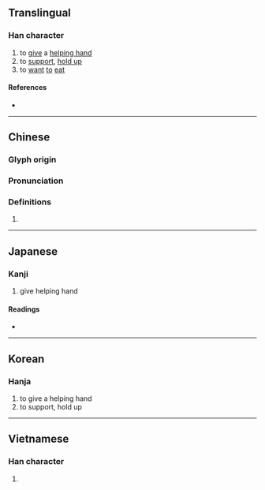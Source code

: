 {{character info/new}}
{{also|搀}}
==Translingual==

===Han character===
{{Han char|rn=64|rad=手|as=17|sn=20|four=57013|canj=QNRI|ids=⿰扌毚}}

# to [[give]] a [[helping hand]]
# to [[support]], [[hold up]]
# to [[want]] [[to]] [[eat]]
====References====
* {{Han ref|kx=0463.140|dkj=12991|dj=0812.190|hdz=31984.160|uh=6519|ud=25881|bh=C465|bd=50277}}

----

==Chinese==
{{zh-forms|s=搀}}

===Glyph origin===
{{Han etym}}

===Pronunciation===
{{zh-pron
|m=chān
|c=caam1
|h=pfs=
|md=
|mn=chham
|w=
|mc=y
|oc=y
|cat=
}}

===Definitions===
{{zh-hanzi}}

# {{rfdef|lang=zh}}

----

==Japanese==

===Kanji===
{{ja-kanji|grade=|rs=手17}}

# give helping hand

====Readings====
* {{ja-readings|on=[[せん]] (sen), [[ぜん]] (zen), [[しん]] (shin), [[さん]] (san)|kun=[[さす]] (sasu)}}

----

==Korean==

===Hanja===
{{ko-hanja|hangeul=참|eumhun=|rv=cham|mr=ch'am|y=cham}}

# to give a helping hand
# to support, hold up

----

==Vietnamese==

===Han character===
{{vi-readings|rs=手17|hanviet=sọm}}

# {{defn|lang=vi|sort=手17}}